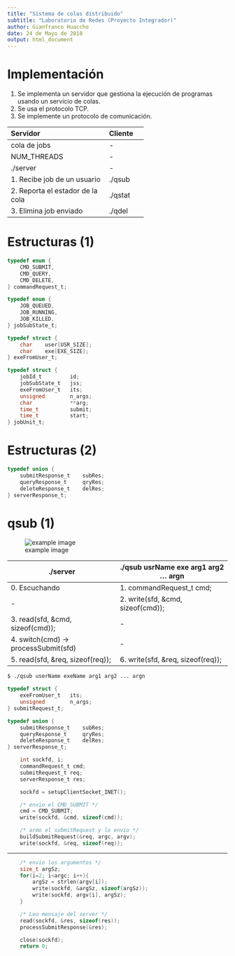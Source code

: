 ```yaml
---
title: "Sistema de colas distribuido"
subtitle: "Laboratorio de Redes (Proyecto Integrador)"
author: Gianfranco Huaccho
date: 24 de Mayo de 2018
output: html_document
---
```


# Implementación

1. Se implementa un servidor que gestiona la ejecución de programas
   usando un servicio de colas.
2. Se usa el protocolo TCP.
3. Se implemente un protocolo de comunicación.


----------------------------------- --------
Servidor                            Cliente
----------------------------------- --------
cola de jobs                        -	
	
NUM_THREADS                         -

./server                            -

 1. Recibe job de un usuario        ./qsub

 2. Reporta el estador de la cola   ./qstat

 3. Elimina job enviado             ./qdel
----------------------------------- --------

# Estructuras (1) 

```c
typedef enum {
	CMD_SUBMIT,
	CMD_QUERY,
	CMD_DELETE,
} commandRequest_t;

typedef enum {
	JOB_QUEUED,
	JOB_RUNNING,
	JOB_KILLED,
} jobSubState_t;
```
```c
typedef struct {
	char	user[USR_SIZE];
	char	exe[EXE_SIZE];
} exeFromUser_t;

typedef struct {
	jobId_t			id;
	jobSubState_t	jss;
	exeFromUser_t	its;
	unsigned		n_args;
	char			**arg;
	time_t			submit;
	time_t			start;
} jobUnit_t;
```
# Estructuras (2)

```c
typedef union {
	submitResponse_t	subRes;
	queryResponse_t		qryRes;
	deleteResponse_t	delRes;
} serverResponse_t;
```

# qsub (1)

![example image](plots/diagrama_flujo.jpg "An exemplary image")

./server     | ./qsub usrName exe arg1 arg2 ... argn
------------------------------------ | -------------------------------------
0. Escuchando                        | 1. commandRequest_t cmd;
-                                    | 2. write(sfd, &cmd, sizeof(cmd));
3. read(sfd, &cmd, sizeof(cmd));     | - 
4. switch(cmd) -> processSubmit(sfd) | -
5. read(sfd, &req, sizeof(req));     | 6. write(sfd, &req, sizeof(req));



```bash
$ ./qsub userName exeName arg1 arg2 ... argn
```
```c
typedef struct {
	exeFromUser_t	its;
	unsigned		n_args;
} submitRequest_t;

typedef union {
	submitResponse_t	subRes;
	queryResponse_t		qryRes;
	deleteResponse_t	delRes;
} serverResponse_t;
```






```c
    int sockfd, i;
	commandRequest_t cmd;
	submitRequest_t req;
	serverResponse_t res;

	sockfd = setupClientSocket_INET();

	/* envio el CMD_SUBMIT */
	cmd = CMD_SUBMIT;
	write(sockfd, &cmd, sizeof(cmd));

	/* armo el submitRequest y lo envio */
	buildSubmitRequest(&req, argc, argv);
	write(sockfd, &req, sizeof(req));
```
---
```c

	/* envio los argumentos */
	size_t argSz;
	for(i=2; i<argc; i++){
		argSz = strlen(argv[i]);
		write(sockfd, &argSz, sizeof(argSz));
		write(sockfd, argv[i], argSz);
	}

	/* Leo mensaje del server */
	read(sockfd, &res, sizeof(res));
	processSubmitResponse(&res);

    close(sockfd);
    return 0;
```
